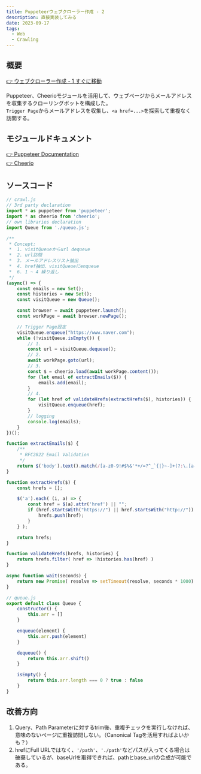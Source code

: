 ```yaml
---
title: Puppeteerウェブクローラー作成 - 2
description: 直接実装してみる
date: 2023-09-17
tags:
  - Web
  - Crawling
---
```

## 概要
[👉 ウェブクローラー作成 - 1 すぐに移動](https://wichan7.github.io/web/web-crawling-1/)  

Puppeteer、Cheerioモジュールを活用して、ウェブページからメールアドレスを収集するクローリングボットを構成した。  
`Trigger Page`からメールアドレスを収集し、`<a href=...>`を探索して重複なく訪問する。  

## モジュールドキュメント
[👉 Puppeteer Documentation](https://pptr.dev/)  
[👉 Cheerio](https://cheerio.js.org/docs/intro)  

## ソースコード
``` javascript showLineNumbers
// crawl.js
// 3rd party declaration
import * as puppeteer from 'puppeteer';
import * as cheerio from 'cheerio';
// own libraries declaration
import Queue from './queue.js';

/**
 * Concept:
 *  1. visitQueueからurl dequeue
 *  2. url訪問
 *  3. メールアドレスリスト抽出
 *  4. href抽出、visitQueueにenqueue
 *  6. 1 ~ 4 繰り返し
 */
(async() => {
    const emails = new Set();
    const histories = new Set();
    const visitQueue = new Queue();

    const browser = await puppeteer.launch();
    const workPage = await browser.newPage();

    // Trigger Page設定
    visitQueue.enqueue("https://www.naver.com");
    while (!visitQueue.isEmpty()) {
        // 1.
        const url = visitQueue.dequeue();
        // 2.
        await workPage.goto(url);
        // 3.
        const $ = cheerio.load(await workPage.content());
        for (let email of extractEmails($)) {
            emails.add(email);
        }
        // 4.
        for (let href of validateHrefs(extractHrefs($), histories)) {
            visitQueue.enqueue(href);
        }
        // logging
        console.log(emails);
    }
})();

function extractEmails($) {
    /**
     * RFC2822 Email Validation
     */
    return $('body').text().match(/[a-z0-9!#$%&'*+/=?^_`{|}~-]+(?:\.[a-z0-9!#$%&'*+/=?^_`{|}~-]+)*@(?:[a-z0-9](?:[a-z0-9-]*[a-z0-9])?\.)+[a-z0-9](?:[a-z0-9-]*[a-z0-9])?/g) || [];
}

function extractHrefs($) {
    const hrefs = [];

    $('a').each( (i, a) => {
        const href = $(a).attr('href') || "";
        if (href.startsWith("https://") || href.startsWith("http://")) {
            hrefs.push(href);
        }
    } );

    return hrefs;
}

function validateHrefs(hrefs, histories) {
    return hrefs.filter( href => !histories.has(href) )
}

async function wait(seconds) {
    return new Promise( resolve => setTimeout(resolve, seconds * 1000) )
}
```

``` javascript showLineNumbers
// queue.js
export default class Queue {
    constructor() {
        this.arr = []
    }

    enqueue(element) {
        this.arr.push(element)
    }

    dequeue() {
        return this.arr.shift()
    }

    isEmpty() {
        return this.arr.length === 0 ? true : false
    }
}
```

## 改善方向
1. Query、Path Parameterに対するtrim後、重複チェックを実行しなければ、意味のないページに重複訪問しない。（Canonical Tagを活用すればよいかも？）  
2. hrefにFull URLではなく、`'/path'`、`'./path'`などパスが入ってくる場合は破棄しているが、baseUrlを取得できれば、pathとbase_urlの合成が可能である。
